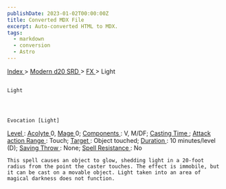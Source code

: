 ```yaml
---
publishDate: 2023-01-02T00:00:00Z
title: Converted MDX File
excerpt: Auto-converted HTML to MDX.
tags:
  - markdown
  - conversion
  - Astro
---
```


[
Index
](-index) >
[
Modern d20 SRD
](modern-d20-srd-index) >
[
FX
](modern-d20-srd-fx-index) > Light

##

    Light




    Evocation [Light]

[
Level
](modern-d20-srd-fx-level)
:
[
Acolyte
](modern-d20-srd-classes-advanced-acolyte)
0,
[
Mage
](modern-d20-srd-classes-advanced-mage)
0;
[
Components
](modern-d20-srd-fx-components)
: V, M/DF;
[
Casting Time
](modern-d20-srd-fx-casting-time)
;
[
Attack action
](modern-d20-srd-combat-attack-actions)
[
Range
](modern-d20-srd-fx-range)
: Touch;
[
Target
](modern-d20-srd-fx-target)
: Object touched;
[
Duration
](modern-d20-srd-fx-duration)
: 10 minutes/level (D);
[
Saving Throw
](modern-d20-srd-basics-saving-throws)
: None;
[
Spell Resistance
](modern-d20-srd-special-abilities-spell-resistance)
: No

    This spell causes an object to glow, shedding light in a 20-foot radius from the point the caster touches. The effect is immobile, but it can be cast on a movable object. Light taken into an area of magical darkness does not function.
